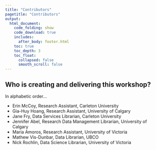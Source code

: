 ```yaml
---
title: "Contributors"
pagetitle: "Contributors"
output:
  html_document:
    code_folding: show
    code_download: true
    includes:
      after_body: footer.html
    toc: true
    toc_depth: 3
    toc_float:
      collapsed: false
      smooth_scroll: false
---
```


## Who is creating and delivering this workshop?

In alphabetic order…

- Erin McCoy, Research Assistant, Carleton University
- Gia-Huy Hoang, Research Assistant, University of Calgary
- Jane Fry, Data Services Librarian, Carleton University
- Jennifer Abel, Research Data Management Librarian, University of Calgary
- Maria Amoros, Research Assistant, University of Victoria
- Mathew Vis-Dunbar, Data Librarian, UBCO
- Nick Rochlin, Data Science Librarian, University of Victoria
